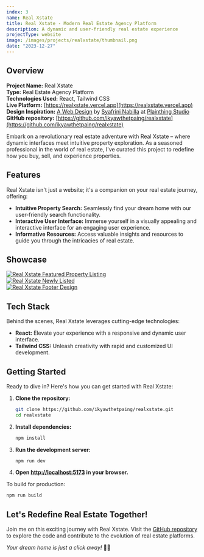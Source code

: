 ```yaml
---
index: 3
name: Real Xstate
title: Real Xstate - Modern Real Estate Agency Platform
description: A dynamic and user-friendly real estate experience
projectType: website
image: /images/projects/realxstate/thumbnail.png
date: "2023-12-27"
---
```


## Overview

**Project Name:** Real Xstate  
**Type:** Real Estate Agency Platform  
**Technologies Used:** React, Tailwind CSS  
**Live Platform:** [https://realxstate.vercel.app](https://realxstate.vercel.app)  
**Design Inspiration:** [A Web Design](https://dribbble.com/shots/23254177-Real-Estate-Agency-Landing-Page) by [Syafrini Nabilla](https://dribbble.com/ssnabilla) at [Plainthing Studio](https://dribbble.com/plainthingstudio)  
**GitHub repository:** [https://github.com/ikyawthetpaing/realxstate](https://github.com/ikyawthetpaing/realxstate)

Embark on a revolutionary real estate adventure with Real Xstate – where dynamic interfaces meet intuitive property exploration. As a seasoned professional in the world of real estate, I've curated this project to redefine how you buy, sell, and experience properties.

## Features

Real Xstate isn't just a website; it's a companion on your real estate journey, offering:

- **Intuitive Property Search:** Seamlessly find your dream home with our user-friendly search functionality.
- **Interactive User Interface:** Immerse yourself in a visually appealing and interactive interface for an engaging user experience.
- **Informative Resources:** Access valuable insights and resources to guide you through the intricacies of real estate.

## Showcase

[![Real Xstate Featured Property Listing](/images/projects/realxstate/showcase/property-listing.png)](https://realxstate.vercel.app)  
[![Real Xstate Newly Listed](/images/projects/realxstate/showcase/newly-listed.png)](https://realxstate.vercel.app)  
[![Real Xstate Footer Design](/images/projects/realxstate/showcase/footer.png)](https://realxstate.vercel.app)

## Tech Stack

Behind the scenes, Real Xstate leverages cutting-edge technologies:

- **React:** Elevate your experience with a responsive and dynamic user interface.
- **Tailwind CSS:** Unleash creativity with rapid and customized UI development.

## Getting Started

Ready to dive in? Here's how you can get started with Real Xstate:

1. **Clone the repository:**

   ```bash
   git clone https://github.com/ikyawthetpaing/realxstate.git
   cd realxstate
   ```

2. **Install dependencies:**

   ```bash
   npm install
   ```

3. **Run the development server:**

   ```bash
   npm run dev
   ```

4. **Open [http://localhost:5173](http://localhost:5173) in your browser.**

To build for production:

```bash
npm run build
```

## Let's Redefine Real Estate Together!

Join me on this exciting journey with Real Xstate. Visit the [GitHub repository](https://github.com/ikyawthetpaing/realxstate) to explore the code and contribute to the evolution of real estate platforms.

_Your dream home is just a click away!_ 🏡✨
